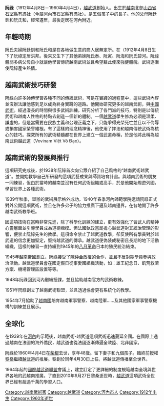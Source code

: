 {{多個問題|
{{original research|time=2018-06-15T09:38:42+00:00}}
{{roughtranslation|time=2012-04-15T09:17:52+00:00}}
{{unreferenced|time=2012-01-30T13:35:42+00:00}}
}}
{{Infobox Biography
| subject   = 阮祿 
| image     = NguyenLoc.jpg
| image_size     = 300px
| image_caption  =  
| date_of_birth  = 1912年4月8日
| place_of_birth = [[File:Flag_of_French_Indochina.svg|22px]] [[法屬印度支那|法屬印度支那]][[山西省_(越南)|山西省]][[石室縣|石室縣]]有憑社
| date_of_death  = 1960年4月4日
| place_of_death = {{flagicon|South Vietnam}}[[胡志明市|西貢]]
| occupation     = [[越武道|越武道]]創始人、越南[[武術家|武術家]]
}}
'''阮祿'''（1912年4月8日－1960年4月4日），[[越武道|越武道]]創始人。出生於[[越南|越南]]北部[[山西省_(越南)|山西省]][[石室縣|石室縣]]有憑社（今屬[[河內市|河內市]]石室縣有憑社）。是五個孩子中的長子。他的父母阮廷釧和阮氏和，經常遷居，最後定居在河內附近。

==年輕時期==
阮氏夫婦阮廷釧和阮氏和是在各地做生意的商人居無定所。在（1912年4月8日生下了阮祿定居洪邦。後來又生下了其他弟妹阮氏泰、阮寅、阮海和阮氏碧河。阮祿體弱多病父母自小就讓他學習傳統越南武術並且希望藉此使來強健體魄。武術逐漸使阮祿產生熱情。

==越南武術技巧研發==
阮祿向許多師傅學習各種不同的傳統武術，可是在實踐的過程當中，這些武術內容並沒辦法讓他感到足以成為終身實踐的道路。他開始研究更多的越南武術，與[[中國武術|中國武術]]。經過漫長的時間與很多武術訓練。研究分析了各門派的技巧，特別是以傳統武術和越南人性格的特點去創造一個新的體制。一個[[越武道|越武道]]學生修為必須是溫柔、謙虛的，但是當需要在民族主義和公理正義之下，只能爭得光榮死亡並且以不侮辱或損害國家榮譽維根。有了這樣的理念精神後，他使用了摔法和越南傳統武術為核心的技巧。探究所有的武術精髓都在世界上建立一個武道命稱，於是他將此稱為越南武術越武道（Vovinam Việt Võ Đạo）。

==越南武術的發展與推行==
這項研究完成後，於1938年阮祿首次向公眾介紹了自己風格的“越南武術越武道”。並開始教學自己所研發的這項武藝成果與師資培育計畫。與越南武術的朋友一同練習，但由於當時的越南並沒有任何武術組織或高手，於是他開始周遊列國，學習世界上各種武術。

1939年秋季，舉辦的武術展示格外成功。1940年春季河內師範學院邀請阮祿正式對外公開這項武術，並且在許多弟子的協力推廣下遍及越南邊界，在各地開了許多越南武術教學班。

因這項技術在當時非常先進，除了科學化訓練的建立，更有效強化了習武人的精神心靈層面並引導學員成為道德楷模。但法國執政當局擔心越武道對其統治管理的影響，便禁止阮祿先生的教學。這項命令禁止了越武道教學，卻反使所有學員對於越武道的信念更加堅定，堅持越武道的傳承。越武道便偽裝成秘密且長期的地下活動組織，這樣的練習一直持續到1945年的[[八月革命|八月革命]]日本的殖民統治結束。

1945年[[越南帝國|越南帝國]]創立，阮祿接受了[[陳仲金|陳仲金]]政權的合作，並且不反對期學員參與政治活動。越武道學員會在國定假日從事愛國組織活動，如：雄王紀念日、飢荒救濟方案、機場管理區設置等等。

1948年阮祿回到河內繼續授課，並且協助越南官方的武術教練。

1951年阮祿創立了越南武術聯盟，並且透過協會更有系統化的教學。

1954年7月協助了[[越南國|越南國]]培育越南軍事警察、越南陸軍……及其他國家軍事警察機構的訓練並且展示。

==全球化==
在1939年在[[河內|河內]]的示範後，越南武術-越武道這項武術迅速蔓延全國。在國際上通過越南在法國的海外僑民，越武道也從法國逐漸傳遍全歐陸、北非國家。

阮祿於1960年4月4日在[[柴棍|柴棍]]去世，享年48歲。留下妻子和九個孩子。臨終前授權[[黎桑|黎桑]]繼續[[越武道|越武道]]的推展。黎創於同年4月30日上任，將越武道傳播至全世界。

1964年起的[[國際越武道聯盟|國際越武道聯盟]]會議上，建立訂定了更詳細的制度規範越南全境與世界各地的武越南推廣。了直到2010年9月27日黎桑逝世時，[[越武道|越武道]]這項武術全世界已經有超過千萬的學習人口。

{{DEFAULTSORT:Nguyễn Lộc}}
[[Category:越南武術家|Category:越南武術家]]
[[Category:越武道|Category:越武道]]
[[Category:河內市人|Category:河內市人]]
[[Category:1912年出生|Category:1912年出生]]
[[Category:1960年逝世|Category:1960年逝世]]